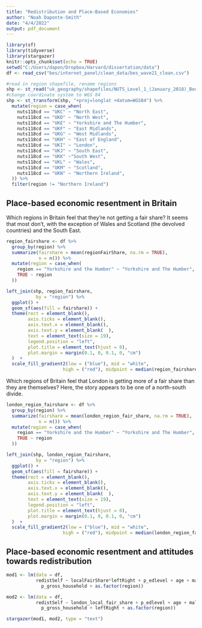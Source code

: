 ```yaml
---
title: "Redistribution and Place-Based Economies"
author: "Noah Daponte-Smith"
date: "4/4/2022"
output: pdf_document
---
```


```r
library(sf)
library(tidyverse)
library(stargazer)
knitr::opts_chunk$set(echo = TRUE)
setwd("C:/Users/dapon/Dropbox/Harvard/dissertation/data")
df <- read_csv("bes/internet_panel/clean_data/bes_wave21_clean.csv")

#read in region shapefile, rename regions
shp <- st_read("uk_geography/shapefiles/NUTS_Level_1_(January_2018)_Boundaries.shp")
#change coordinate system to WGS 84
shp <- st_transform(shp, "+proj=longlat +datum=WGS84") %>%
  mutate(region = case_when(
    nuts118cd == "UKC" ~ "North East",
    nuts118cd == "UKD" ~ "North West",
    nuts118cd == "UKE" ~ "Yorkshire and The Humber",
    nuts118cd == "UKF" ~ "East Midlands",
    nuts118cd == "UKG" ~ "West Midlands",
    nuts118cd == "UKH" ~ "East of England",
    nuts118cd == "UKI" ~ "London",
    nuts118cd == "UKJ" ~ "South East",
    nuts118cd == "UKK" ~"South West",
    nuts118cd == "UKL" ~ "Wales",
    nuts118cd == "UKM" ~ "Scotland",
    nuts118cd == "UKN" ~ "Northern Ireland",
  )) %>% 
  filter(region != "Northern Ireland")


```

## Place-based economic resentment in Britain

Which regions in Britain feel that they're not getting a fair share? It seems that most don't, with the exception of Wales and Scotland (the devolved countries) and the South East. 
```r

region_fairshare <- df %>% 
  group_by(region) %>% 
  summarize(fairshare = mean(regionFairShare, na.rm = TRUE),
            n = n()) %>%
  mutate(region = case_when(
    region == "Yorkshire and the Humber" ~ "Yorkshire and The Humber",
    TRUE ~ region
  ))

left_join(shp, region_fairshare, 
           by = "region") %>% 
  ggplot() + 
  geom_sf(aes(fill = fairshare)) + 
  theme(rect = element_blank(), 
        axis.ticks = element_blank(), 
        axis.text.x = element_blank(), 
        axis.text.y = element_blank(  ),
        text = element_text(size = 19),
        legend.position = "left",
        plot.title = element_text(hjust = 0),
        plot.margin = margin(0.1, 0, 0.1, 0, "cm")
  )  + 
  scale_fill_gradient2(low = ("blue"), mid = "white", 
                     high = ("red"), midpoint = median(region_fairshare$fairshare)) 

```


Which regions of Britain feel that London is getting more of a fair share than they are themselves? Here, the story appears to be one of a north-south divide. 

```r

london_region_fairshare <- df %>% 
  group_by(region) %>% 
  summarize(fairshare = mean(london_region_fair_share, na.rm = TRUE),
            n = n()) %>%
  mutate(region = case_when(
    region == "Yorkshire and the Humber" ~ "Yorkshire and The Humber",
    TRUE ~ region
  ))

left_join(shp, london_region_fairshare, 
           by = "region") %>% 
  ggplot() + 
  geom_sf(aes(fill = fairshare)) + 
  theme(rect = element_blank(), 
        axis.ticks = element_blank(), 
        axis.text.x = element_blank(), 
        axis.text.y = element_blank(  ),
        text = element_text(size = 19),
        legend.position = "left",
        plot.title = element_text(hjust = 0),
        plot.margin = margin(0.1, 0, 0.1, 0, "cm")
  )  + 
  scale_fill_gradient2(low = ("blue"), mid = "white", 
                     high = ("red"), midpoint = median(london_region_fairshare$fairshare)) 

```



## Place-based economic resentment and attitudes towards redistribution

```r

mod1 <- lm(data = df, 
           redistSelf ~ localFairShare*leftRight + p_edlevel + age + male + p_socgrade + 
             p_gross_household + as.factor(region))

mod2 <- lm(data = df, 
           redistSelf ~ london_local_fair_share + p_edlevel + age + male + p_socgrade + 
             p_gross_household + leftRight + as.factor(region))

stargazer(mod1, mod2, type = "text")

```
